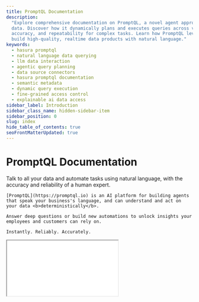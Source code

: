 ```yaml
---
title: PromptQL Documentation
description:
  "Explore comprehensive documentation on PromptQL, a novel agent approach for high-trust LLM interaction with business
  data. Discover how it dynamically plans and executes queries across various data sources, providing explainability,
  accuracy, and repeatability for complex tasks. Learn how PromptQL leverages Hasura DDN's data connectors to help you
  build high-quality, realtime data products with natural language."
keywords:
  - hasura promptql
  - natural language data querying
  - llm data interaction
  - agentic query planning
  - data source connectors
  - hasura promptql documentation
  - semantic metadata
  - dynamic query execution
  - fine-grained access control
  - explainable ai data access
sidebar_label: Introduction
sidebar_class_name: hidden-sidebar-item
sidebar_position: 0
slug: index
hide_table_of_contents: true
seoFrontMatterUpdated: true
---
```



# PromptQL Documentation

<div className={'front-matter'}>
  <div>
    <p>
    Talk to all your data and automate tasks using natural language, with the accuracy and reliability of a human expert.

    [PromptQL](https://promptql.io) is an AI platform for building agents that speak your business's language, and can understand and act on your data <b>deterministically</b>.

    Answer deep questions or build new automations to unlock insights your employees and customers can rely on.

    Instantly. Reliably. Accurately.

   </p>
  </div>
  <div className={'video-wrapper'}>
    <div className={'video-aspect-ratio'}>
      <iframe
        src={"https://www.youtube.com/embed/FrffdbZq9Ow"}
        allow="accelerometer; autoplay; encrypted-media; gyroscope; picture-in-picture"
        allowFullScreen
      />
    </div>
  </div>
</div>

## Sandboxes

<DemoGallery />
